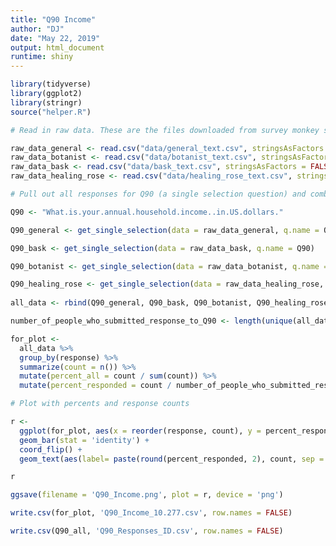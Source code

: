 ```yaml
---
title: "Q90 Income"
author: "DJ"
date: "May 22, 2019"
output: html_document
runtime: shiny
---
```


```r
library(tidyverse)
library(ggplot2)
library(stringr)
source("helper.R")
```

```r
# Read in raw data. These are the files downloaded from survey monkey saved as a .csv

raw_data_general <- read.csv("data/general_text.csv", stringsAsFactors = FALSE)
raw_data_botanist <- read.csv("data/botanist_text.csv", stringsAsFactors = FALSE)
raw_data_bask <- read.csv("data/bask_text.csv", stringsAsFactors = FALSE)
raw_data_healing_rose <- read.csv("data/healing_rose_text.csv", stringsAsFactors = FALSE)

```

```r
# Pull out all responses for Q90 (a single selection question) and combine

Q90 <- "What.is.your.annual.household.income..in.US.dollars."

Q90_general <- get_single_selection(data = raw_data_general, q.name = Q90)

Q90_bask <- get_single_selection(data = raw_data_bask, q.name = Q90)

Q90_botanist <- get_single_selection(data = raw_data_botanist, q.name = Q90)

Q90_healing_rose <- get_single_selection(data = raw_data_healing_rose, q.name = Q90)
  
all_data <- rbind(Q90_general, Q90_bask, Q90_botanist, Q90_healing_rose)

number_of_people_who_submitted_response_to_Q90 <- length(unique(all_data$id))
```


```r

for_plot <- 
  all_data %>%
  group_by(response) %>%
  summarize(count = n()) %>%
  mutate(percent_all = count / sum(count)) %>%
  mutate(percent_responded = count / number_of_people_who_submitted_response_to_Q90)

```

```r
# Plot with percents and response counts

r <- 
  ggplot(for_plot, aes(x = reorder(response, count), y = percent_responded)) +
  geom_bar(stat = 'identity') +
  coord_flip() +
  geom_text(aes(label= paste(round(percent_responded, 2), count, sep = "***")))

r

```

```r

ggsave(filename = 'Q90_Income.png', plot = r, device = 'png')

write.csv(for_plot, 'Q90_Income_10.277.csv', row.names = FALSE)

write.csv(Q90_all, 'Q90_Responses_ID.csv', row.names = FALSE)

```
